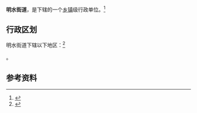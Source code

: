 {{中国乡级行政区
|景观照片文件名 = 
|景观照片描述 = 
|汉语拼音 = 
|其他语言 = 
|其他语言名称 = 
|旧称 = 
|地名出处 =
|位置图文件名 = 
|位置图描述 = 
|自定义图片= 
|建置时间 = 
|政府驻地 = 
|毗邻 = 
|总面积 = 
|总人口 = 
|总人口年份 = 
|户籍人口 = 
|户籍人口年份 = 
|常住人口 = 
|常住人口年份 = 
|人口密度 = 
|GDP = 
|GDP年份 = 
|邮政编码 = 
|电话区号 = 531
|官方网站 =
|网站名称 = 
|37/01/81/001/000}}

'''明水街道'''，是{{PRC admin/fullname|37/01/81/001/000|3}}下辖的一个[[乡镇|乡镇]]级行政单位。<ref>{{PRC admin/ref sgc|{{PRC admin/parent|37/01/81/001/000}}}}</ref>

== 行政区划 ==

明水街道下辖以下地区：<ref>{{PRC admin/ref sgc|37/01/81/001/000}}</ref>

{{PRC admin/children|37/01/81/001/000}}。

== 参考资料 ==

{{reflist}}

{{行政区划小作品}}
{{PRC admin/navcat|37/01/81/001/000}}